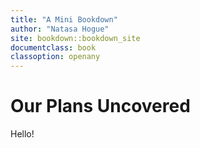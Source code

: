 ```yaml
---
title: "A Mini Bookdown"
author: "Natasa Hogue"
site: bookdown::bookdown_site
documentclass: book
classoption: openany
---
```


# Our Plans Uncovered 

Hello!
